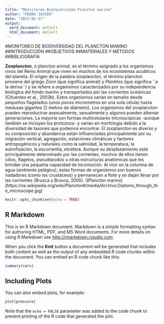 ---
title: "Moniitoreo Biodiversidad Plancton marino"
author: "PEDRO JAVIER"
date: "2023-02-17"
output:
  word_document: default
  html_document: default
---
#MONITOREO DE BIODIVERSIDAD DEL PLANCTON MARINO
##INTRODUCCIÓN
##OBJETIVOS
##MATERIALES Y MÉTODOS
##BIBLIOGRAFÍA

**Zooplancton**, o plancton animal, es el término asignado a los organismos vivos del Reino Animal que viven en muchos de los ecosistemas acuáticos del planeta. El origen de la palabra zooplancton, el término plancton proviene del griego *Zoon* (que significa animal) y *Planktos* (que significa ``a la deriva´´) y se refiere a organismos caracterizados por su independencia biológica del fondo marino y transportados por las corrientes oceánicas (Cifuentes et al., 2003b).
Estos organismos varían en tamaño desde pequeños flagelados (unos pocos micrometros en una sola célula) hasta medusas gigantes (2 metros de diámetro). Los organismos del zooplancton pueden reproducirse asexualmente, sexualmente y algunos pueden alternar generaciones. La mayoría son formas multicelulares microscópicas -aunque también se incluyen los protozoos- y  varían en morfología debido a la diversidad de taxones que podemos encontrar. El zooplancton es diverso y su composición y abundancia están influenciadas principalmente por su migración vertical, agregación, estaciones climáticas y factores antropogénicos y naturales como la salinidad, la temperatura, la eutrofización, la escorrentía, etcétera.
Aunque su desplazamiento está principalmente determinado por las corrientes, muchos de ellos tienen cilios, flagelos, pseudópodos u otras estructuras anatómicas que les brindan una pequeña capacidad de locomoción. Al vivir en la columna de agua (ambiente pelágico), estas formas de organismos son buenos nadadores (como los crustáceos) y permanecen a flote y se dejan llevar por las corrientes (Brusca y Brusca, 2005).
![Planctón marino\](https://es.wikipedia.org/wiki/Plancton#/media/Archivo:Diatoms_through_the_microscope.jpg)


```{r setup, include=TRUE}
knitr::opts_chunk$set(echo = TRUE)
```

## R Markdown

This is an R Markdown document. Markdown is a simple formatting syntax for authoring HTML, PDF, and MS Word documents. For more details on using R Markdown see <http://rmarkdown.rstudio.com>.

When you click the **Knit** button a document will be generated that includes both content as well as the output of any embedded R code chunks within the document. You can embed an R code chunk like this:

```{r cars}
summary(cars)
```

## Including Plots

You can also embed plots, for example:

```{r pressure, echo=FALSE}
plot(pressure)
```

Note that the `echo = FALSE` parameter was added to the code chunk to prevent printing of the R code that generated the plot.
